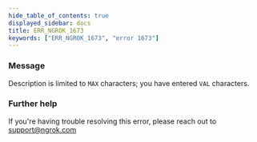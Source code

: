 ```yaml
---
hide_table_of_contents: true
displayed_sidebar: docs
title: ERR_NGROK_1673
keywords: ["ERR_NGROK_1673", "error 1673"]
---
```


### Message

Description is limited to `MAX` characters; you have entered `VAL` characters.

### Further help

If you're having trouble resolving this error, please reach out to [support@ngrok.com](mailto:support@ngrok.com?subject=Help%20with%20ERR_NGROK_1673)
